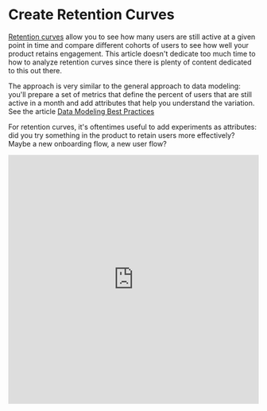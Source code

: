 
# Create Retention Curves

[Retention curves](https://www.sequoiacap.com/article/retention) allow you to
see how many users are still active at a given point in time and compare
different cohorts of users to see how well your product retains engagement. This
article doesn't dedicate too much time to how to analyze retention curves since
there is plenty of content dedicated to this out there.

The approach is very similar to the general approach to data modeling: you'll
prepare a set of metrics that define the percent of users that are still active
in a month and add attributes that help you understand the variation. See the
article
[Data Modeling Best Practices](/docs/data-modeling/data-modeling-best-practices)

For retention curves, it's oftentimes useful to add experiments as attributes:
did you try something in the product to retain users more effectively? Maybe a
new onboarding flow, a new user flow?

<iframe
  width="100%"
  height="500px"
  frameBorder={0}
  src="https://demo.glean.io/app/sv/c5120fe8-b0a0-36e3-bc56-a795c081722e?viewMode=embed"
/>

For this walk-through, we're going to look at the user engagement on the tech
news aggregation website Hacker News. The dataset is available on BigQuery's
public datasets and is kept up to date.

## Prepare curves in your data warehouse

As with all tools you build in Glean, retention curves will be as powerful as
the data model you produce for them. For large user tables, it probably makes
sense to prepare this data in your data warehouse, but it's also possible to
calculate retention curves on the fly using a SQL-based data model. See
[Add Data Model](/docs/data-modeling/add-data-model)

To prepare our curves, we are going to track whether a user is active or not in
any given month. So that all of our users are being compared fairly, we'll also
track the number of months since a user signed up - this will be the x-axis of
our retention curve.

You should be targeting a data model that looks something like the following
table:

| userid          | user signup month | activity month    | months since signup | is_active |
| --------------- | ----------------- | ----------------- | ------------------- | --------- |
| carlos@glean    | August 1, 2020    | August 1, 2020    | 0                   | 1         |
| carlos@glean    | August 1, 2020    | September 1, 2020 | 1                   | 1         |
| carlos@glean    | August 1, 2020    | October 1, 2020   | 2                   | 0         |
| carlos@glean    | August 1, 2020    | November 1, 2020  | 3                   | 0         |
| nathaniel@glean | July 1, 2020      | July 1, 2020      | 0                   | 1         |
| nathaniel@glean | July 1, 2020      | August 1, 2020    | 1                   | 1         |
| nathaniel@glean | July 1, 2020      | September 1, 2020 | 2                   | 1         |
| nathaniel@glean | July 1, 2020      | October 1, 2020   | 3                   | 1         |
| nathaniel@glean | July 1, 2020      | November 1, 2020  | 4                   | 1         |

For the Hacker News dataset the query looks something like this (using BigQuery
syntax):

```sql
with all_months as (
  select
    distinct timestamp_trunc(timestamp, month) as month
  from `bigquery-public-data.hacker_news.full`
),
active_months as (
  select
    distinct `by` as userid
    , timestamp_trunc(timestamp, month) as month
  from`bigquery-public-data.hacker_news.full`
),
users as (
  select
    `by` as userid
    , min(timestamp_trunc(timestamp, month)) as first_month
    , max(timestamp_trunc(timestamp, month)) as last_month
  from `bigquery-public-data.hacker_news.full`
  group BY userid
)
select
  u.userid
  , m.month
  , first_month as cohort_month
  , cast(first_month as string) as cohort_month_str
  , date_diff(DATE(m.month), DATE(u.first_month), MONTH) as month_number
-- could add cohort
--  , experiment_cohort as experiment
  , if(m.month <= u.last_month, 1.0, 0.0) as unbounded_active
  , if(a.month IS NOT NULL, 1.0, 0.0) as active
from users as u
  cross join all_months as m
  left join active_months as a
    on a.userid = u.userid and a.month = m.month
  where m.month >= u.first_month
;
```

A few notes on the resulting columns:

- **userid** - self-explanatory, this is string representing our user
- **month** - this is a date representation of the month in which an activity
  happens
- **cohort_month** - this is the month a user joined the site
- **cohort_month_str** - this is a bit of a workaround: you will cast your
  cohort month to a string so you can use it as an attribute and cut by it in
  Glean
- **month_number** - this is the number of months since a user joined the
  platform, this will be the x axis of our curve
- **experiment** - this is a randomly assigned experiment for each user. Note
  that in this column and for this model, each user can only be assigned to a
  single experimental cohort.
- **active** - either 1 or 0 for each user in a month. A value of 1 means the
  user was active in that month and zero means inactive.
- **unbounded_active** - either 1 or 0 for each user in a month. A value of 1
  means that a user was either active in that month or in any month after. This
  will help us answer the question "of users in this month, what percent of
  users abandoned us and have not returned since"

## Create the model in Glean

1. From the data exploration page, click
   [Add Data Model](/docs/data-modeling/add-data-model)
2. Either select your prepared retention table from your data warehouse or click
   `SQL Query` and enter a SQL query similar to the one above as the basis for
   your model. Click `Create Model`
3. Set up your data model in Glean:

   - Make sure that `month` is selected as your primary date, by selecting the
     gear next to it.
   - Add `cohort_month_str`, `month_number` as attributes along with any
     experimental cohort attributes you prepared in your data.
   - Add two columns as metrics:

     - **Unbounded Active Retention** - is defined as the `average` of column
       `unbounded_active`
     - **Active Retention** - is defined as the `average` of column `active`
     - **Active Users (Optional)** - if you want to create a retention pivot,
       you should also add a metric for unique active users in a month:

     ```sql
     COUNT(DISTINCT IF(active = 1, userid, null))
     ```

4. Click `Publish`

## Create retention curves

<iframe
  width="100%"
  height="500px"
  frameBorder={0}
  src="https://demo.glean.io/app/sv/c5120fe8-b0a0-36e3-bc56-a795c081722e?viewMode=embed"
/>

1. Change the chart type to a `line`
2. Select `month_number` as the x-axis variable
3. Select `Unbounded Active Retention` as your metric
4. Select some `cohort_month_str` as breakouts to see how different cohort
   months retain users in your product. Alternatively, you can filter for a
   specific cohort month and breakout by an experimental variable

<Callout type="info">
  Note that not breaking out (or filtering) by `cohort_month_str` has some
  implications for your analysis. This is because not every cohort month has an
  equal number of future months. To correct for this, it's possible to use a
  Kaplan-Meier estimator which will be left as a separate exercise.
</Callout>

## Create retention table

<iframe
  width="100%"
  height="500px"
  frameBorder={0}
  src="https://demo.glean.io/app/sv/07fdf78d-0f43-3320-b3dc-612a57fdfedc?viewMode=embed"
/>

1. Make sure you add the Active Users metric specified above.
2. Select a `pivot table` as your visualization type from the chart dropdown on
   the top left.
3. Select `cohort` as your rows.
4. Select `month_number` as your columns.
5. Click into the `control` tab on the right-hand side and make sure you sort
   rows by `cohort` descending and sort the columns by `month_number` ascending.
6. As the metric, select `Active Users` as the calculation, select
   `Percentage of Row Max` and finally as the Color scale, select
   `Percentage Color Scale`.
